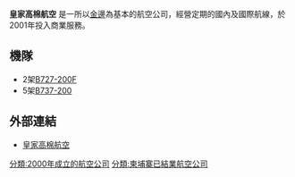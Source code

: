 {{Infobox Airline
| airline        = 皇家高棉航空 <br> Royal Khmer Airlines
| logo           = 
| logo_size      = 
| fleet_size     = 1
| destinations   =
| IATA           = RK
| ICAO           = RKH
| callsign       = KHMER AIR
| parent         = 
| company_slogan =
| founded        = 2000年
| ceased        = 2007年
| headquarters   = [[柬埔寨|柬埔寨]][[金邊|金邊]]
| key_people     = 
| hubs           = [[柬埔寨|柬埔寨]][[金邊國際機場|金邊國際機場]]
| secondary_hubs = 
| focus_cities   = 
| frequent_flyer = 
| lounge         = 
| alliance       = 
| website        = http://www.royalkhmerairlines.com
}}

'''皇家高棉航空''' 是一所以[[金邊|金邊]]為基本的航空公司，經營定期的國內及國際航線，於2001年投入商業服務。

== 機隊 ==
* 2架[[波音727|B727-200F]]
* 5架[[波音737|B737-200]]

== 外部連結 ==
* [http://www.royalkhmerairlines.com/ 皇家高棉航空] {{Wayback|url=http://www.royalkhmerairlines.com/ |date=20071012060827 }}

{{柬埔寨航空公司}}

[[分類:2000年成立的航空公司|分類:2000年成立的航空公司]]
[[分類:柬埔寨已結業航空公司|分類:柬埔寨已結業航空公司]]